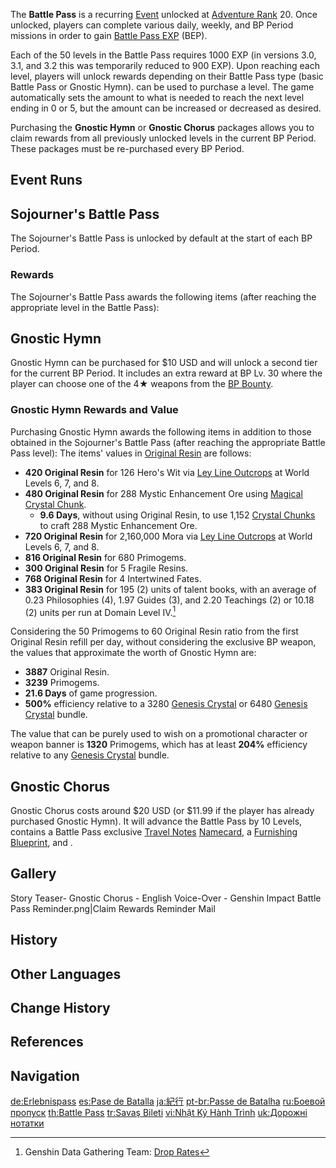 {{CustomTabs
|tab1 = Battle Pass
|tab2 = Story
}}
{{Terminology Infobox
|title        = Battle&nbsp;Pass
|image        = System Battle Pass.png
|type         = Game Systems
|type3        = Event Types
|group        = Monetization
|group2       = Recurring Events
}}
The '''Battle Pass''' is a recurring [[Event]] unlocked at [[Adventure Rank]] 20. Once unlocked, players can complete various daily, weekly, and BP Period missions in order to gain [[Battle Pass EXP]] (BEP).

Each of the 50 levels in the Battle Pass requires 1000 EXP (in versions 3.0, 3.1, and 3.2 this was temporarily reduced to 900 EXP). Upon reaching each level, players will unlock rewards depending on their Battle Pass type (basic Battle Pass or Gnostic Hymn). {{Item|Primogem|24|x=150}} can be used to purchase a level. The game automatically sets the amount to what is needed to reach the next level ending in 0 or 5, but the amount can be increased or decreased as desired.

Purchasing the '''Gnostic Hymn''' or '''Gnostic Chorus''' packages allows you to claim rewards from all previously unlocked levels in the current BP Period. These packages must be re-purchased every BP Period.

==Event Runs==
{{Current Event}}

==Sojourner's Battle Pass==
The Sojourner's Battle Pass is unlocked by default at the start of each BP Period.

===Rewards===
The Sojourner's Battle Pass awards the following items (after reaching the appropriate level in the Battle Pass):
{{Card|Adventurer's Experience|27|show_caption=1}}{{Card|Mystic Enhancement Ore|96|show_caption=1}}{{Card|Mora|720,000|show_caption=1}}{{Card|Fragile Resin|5|show_caption=1}}{{Card|Acquaint Fate|5|show_caption=1}}{{Card|Hero's Wit|36|show_caption=1}}

==Gnostic Hymn==
Gnostic Hymn can be purchased for $10 USD and will unlock a second tier for the current BP Period. It includes an extra reward at BP Lv. 30 where the player can choose one of the 4★ weapons from the [[BP Bounty]].

===Gnostic Hymn Rewards and Value===
Purchasing Gnostic Hymn awards the following items in addition to those obtained in the Sojourner's Battle Pass (after reaching the appropriate Battle Pass level):
{{Card|Hero's Wit|126|show_caption=1}}{{Card|Mystic Enhancement Ore|288|show_caption=1}}{{Card|Mora|2,160,000|show_caption=1}}{{Card|Primogem|680|show_caption=1}}{{Card|Fragile Resin|5|show_caption=1}}{{Card|Intertwined Fate|4|show_caption=1}}{{Card|Guidance of the Land of Thunder|4|show_caption=1}}{{Card|Guidance of the Land of Verdure|3|show_caption=1}}{{Card|Philosophies of the Land of Thunder|1|show_caption=1}}{{Card|Philosophies of the Land of Verdure|1|show_caption=1}}{{Card|BP Bounty|1|show_caption=1}}
The items' values in [[Original Resin]] are follows:
*'''420 Original Resin''' for 126 Hero's Wit via [[Ley Line Outcrops]] at World Levels 6, 7, and 8.
*'''480 Original Resin''' for 288 Mystic Enhancement Ore using [[Magical Crystal Chunk]].
**'''9.6 Days''', without using Original Resin, to use 1,152 [[Crystal Chunk]]s to craft 288 Mystic Enhancement Ore.
*'''720 Original Resin''' for 2,160,000 Mora via [[Ley Line Outcrops]] at World Levels 6, 7, and 8.
*'''816 Original Resin''' for 680 Primogems.
*'''300 Original Resin''' for 5 Fragile Resins.
*'''768 Original Resin''' for 4 Intertwined Fates.
*'''383 Original Resin''' for 195 (2{{Star}}) units of talent books, with an average of 0.23 Philosophies (4{{Star}}), 1.97 Guides (3{{Star}}), and 2.20 Teachings (2{{Star}}) or 10.18 (2{{Star}}) units per run at Domain Level IV.<ref>Genshin Data Gathering Team: [https://docs.google.com/spreadsheets/d/1RcuniapqS6nOP05OCH0ui10Vo3bWu0AvFbhgcHzTybY Drop Rates]</ref>

Considering the 50 Primogems to 60 Original Resin ratio from the first Original Resin refill per day, without considering the exclusive BP weapon, the values that approximate the worth of Gnostic Hymn are:
*'''3887''' Original Resin.
*'''3239''' Primogems.
*'''21.6 Days''' of game progression.
*'''500%''' efficiency relative to a 3280 [[Genesis Crystal]] or 6480 [[Genesis Crystal]] bundle.

The value that can be purely used to wish on a promotional character or weapon banner is '''1320''' Primogems, which has at least '''204%''' efficiency relative to any [[Genesis Crystal]] bundle.

==Gnostic Chorus==
Gnostic Chorus costs around $20 USD (or $11.99 if the player has already purchased Gnostic Hymn). It will advance the Battle Pass by 10 Levels, contains a Battle Pass exclusive [[:Category:Battle Pass Namecards|Travel Notes]] [[Namecard]], a [[Furnishing Blueprint##Battle Pass - Gnostic Chorus|Furnishing Blueprint]], and {{Item|Fragile Resin|24|x=5}}.

==Gallery==
<gallery>
Story Teaser- Gnostic Chorus - English Voice-Over - Genshin Impact
Battle Pass Reminder.png|Claim Rewards Reminder Mail
</gallery>

==History==
{{Event History Table}}

==Other Languages==
{{Other Languages
|en      = Battle Pass
|zhs     = 纪行
|zhs_rm  = Jìxíng
|zht     = 紀行
|zht_rm  = Jìxíng
|zh_tl   = Travelogue
|ja      = 紀行
|ja_rm   = Kikou
|ja_tl   = Travelogue
|ko      = {{tt|기행|紀行}}
|ko_rm   = Gihaeng
|ko_tl   = Travel
|es      = Pase de Batalla
|es_tl   = Battle Pass
|fr      = Pass de bataille
|fr_tl   = Battle Pass
|ru      = Боевой пропуск
|ru_tl   = Battle Pass
|th      = Battle Pass
|vi      = {{tt|Nhật Ký|日記}} {{tt|Hành Trình|行程}}
|vi_tl   = Journey Diary
|de      = Erlebnispass
|de_tl   = Experience Pass
|id      = Battle Pass
|pt      = Passe de Batalha
|pt_tl   = Battle Pass
|tr      = Savaş Bileti
|tr_tl   = Battle Pass
|it      = Pass Battaglia
|it_tl   = Battle Pass
}}

==Change History==
{{Change History|1.0}}

==References==
{{Reflist}}

==Navigation==
{{Genshin Navbox}}

[[de:Erlebnispass]]
[[es:Pase de Batalla]]
[[ja:紀行]]
[[pt-br:Passe de Batalha]]
[[ru:Боевой пропуск]]
[[th:Battle Pass]]
[[tr:Savaş Bileti]]
[[vi:Nhật Ký Hành Trình]]
[[uk:Дорожні нотатки]]